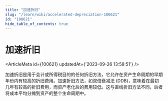 ```yaml
---
title: "加速折旧"
slug: "/learn/wiki/accelerated-depreciation-100621"
id: "100621"
hide_table_of_contents: true
---
```



# 加速折旧

<ArticleMeta id={100621} updatedAt={'2023-09-26 13:58:51'} />
<div className='border-solid border-b border-t-0 my-4 border-[var(--ifm-color-gray-300)]' />

加速折旧是用于会计或所得税目的的任何折旧方法，它允许在资产生命周期的早期年份内有较高的折旧费用。加速折旧方法，如双倍衰减法 (DDB)，意味着在最初几年有较高的折旧费用，而资产老化后的费用较低。这与直线折旧方法不同，后者将成本平均分摊到资产的整个生命周期中。
